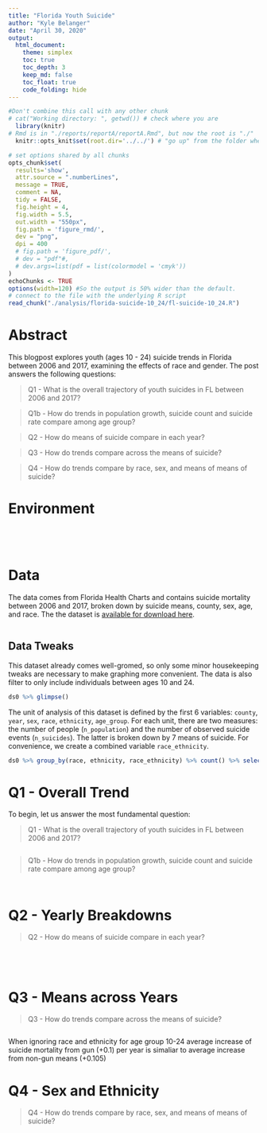 ```yaml
---
title: "Florida Youth Suicide"
author: "Kyle Belanger"
date: "April 30, 2020"
output:
  html_document:
    theme: simplex
    toc: true
    toc_depth: 3
    keep_md: false
    toc_float: true
    code_folding: hide
---
```


<!-- These two chunks should be added in the beginning of every .Rmd that you want to source an .R script -->
<!--  The 1st mandatory chunck  -->
<!--  Set the working directory to the repository's base directory -->
```r
#Don't combine this call with any other chunk 
# cat("Working directory: ", getwd()) # check where you are
  library(knitr)
# Rmd is in "./reports/reportA/reportA.Rmd", but now the root is "./"
  knitr::opts_knit$set(root.dir='../../') # "go up" from the folder where this .Rmd is save until you arrive at the root/working directory
```

<!--  The 2nd mandatory chunck  -->
<!-- Set the report-wide options, and point to the external code file. -->
```r
# set options shared by all chunks
opts_chunk$set(
  results='show', 
  attr.source = ".numberLines",
  message = TRUE,
  comment = NA, 
  tidy = FALSE,
  fig.height = 4, 
  fig.width = 5.5, 
  out.width = "550px",
  fig.path = 'figure_rmd/',     
  dev = "png",
  dpi = 400
  # fig.path = 'figure_pdf/',     
  # dev = "pdf"#,
  # dev.args=list(pdf = list(colormodel = 'cmyk'))
)
echoChunks <- TRUE
options(width=120) #So the output is 50% wider than the default.
# connect to the file with the underlying R script  
read_chunk("./analysis/florida-suicide-10_24/fl-suicide-10_24.R")

```

# Abstract

<!-- NEED TO UPDATE  -->

This blogpost explores youth (ages 10 - 24) suicide trends in Florida between 2006 and 2017, examining the effects of race and gender. The post answers the following questions:  

> Q1 - What is the overall trajectory of youth suicides in FL between 2006 and 2017? 

> Q1b - How do trends in population growth, suicide count and suicide rate compare among age group? 

> Q2 - How do means of suicide compare in each year? 

> Q3 - How do trends compare across the means of suicide?

> Q4 - How do trends compare by race, sex, and means of means of suicide?

# Environment
<!-- Load 'sourced' R files.  Suppress the output when loading packages. --> 
```r
```

```r
```

```r
```
 
```r
```

# Data  

The data comes from Florida Health Charts and contains suicide mortality between 2006 and 2017, broken down by suicide means, county, sex, age, and race. The the dataset is [available for download here](https://github.com/dss-hmi/suicide-prevention-2019/blob/b225979bad5e4728d7a594fd455ab929d3ccafb0/data-public/derived/9-population-suicide.csv).  

```r
```


## Data Tweaks
This dataset already comes  well-gromed, so only some minor housekeeping tweaks are necessary to make graphing more convenient. The data is also filter to only include individuals between ages 10 and 24.
```r
ds0 %>% glimpse()
```

The unit of analysis of this dataset is defined by the first 6 variables: `county`, `year`, `sex`, `race`, `ethnicity`, `age_group`. For each unit, there are two measures: the number of people (`n_population`) and the number of observed suicide events (`n_suicides`). The latter is broken down by 7 means of suicide. For convenience, we create a combined variable `race_ethnicity`.

```r
ds0 %>% group_by(race, ethnicity, race_ethnicity) %>% count() %>% select(-n)
```

# Q1 - Overall Trend

To begin, let us answer the most fundamental question: 

> Q1 - What is the overall trajectory of youth suicides in FL between 2006 and 2017? 

```r
```

> Q1b - How do trends in population growth, suicide count and suicide rate compare among age group? 

```r
```

```r
```

# Q2 - Yearly Breakdowns

> Q2 - How do means of suicide compare in each year? 

```r
```

```r
```

```r
```

```r
```



# Q3 - Means across Years 

> Q3 - How do trends compare across the means of suicide?

```r
```

When ignoring race and ethnicity for age group 10-24 average increase of suicide mortality from gun (+0.1) per year is simaliar to average increase from non-gun means (+0.105)

# Q4 - Sex and Ethnicity

> Q4 - How do trends compare by race, sex, and means of means of suicide?

```r
```





